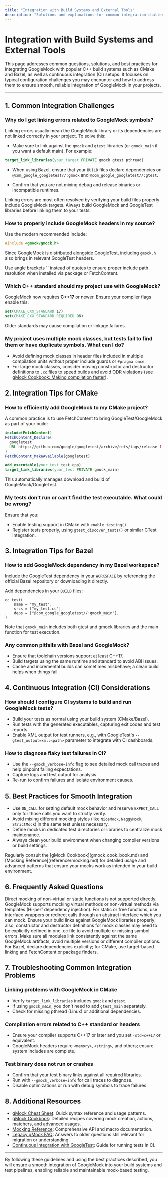 ```yaml
---
title: "Integration with Build Systems and External Tools"
description: "Solutions and explanations for common integration challenges when working with popular build systems (CMake, Bazel) and CI setups. Answers typical configuration questions and recommends best practices for smooth integration."
---
```


# Integration with Build Systems and External Tools

This page addresses common questions, solutions, and best practices for integrating GoogleMock with popular C++ build systems such as CMake and Bazel, as well as continuous integration (CI) setups. It focuses on typical configuration challenges you may encounter and how to address them to ensure smooth, reliable integration of GoogleMock in your projects.

---

## 1. Common Integration Challenges

### Why do I get linking errors related to GoogleMock symbols?

Linking errors usually mean the GoogleMock library or its dependencies are not linked correctly in your project. To solve this:

- Make sure to link against the `gmock` and `gtest` libraries (or `gmock_main` if you want a default main). For example:

```cmake
target_link_libraries(your_target PRIVATE gmock gtest pthread)
```

- When using Bazel, ensure that your `BUILD` files declare dependencies on `@com_google_googletest//:gmock` and `@com_google_googletest//:gtest`. 

- Confirm that you are not mixing debug and release binaries or incompatible runtimes.

<Tip>
Linking errors are most often resolved by verifying your build files properly include GoogleMock targets. Always build GoogleMock and GoogleTest libraries before linking them to your tests.
</Tip>

### How to properly include GoogleMock headers in my source?

Use the modern recommended include:

```cpp
#include <gmock/gmock.h>
```

Since GoogleMock is distributed alongside GoogleTest, including `gmock.h` also brings in relevant GoogleTest headers.

<Tip>
Use angle brackets `<gmock/gmock.h>` instead of quotes to ensure proper include path resolution when installed via package or FetchContent.
</Tip>

### Which C++ standard should my project use with GoogleMock?

GoogleMock now requires **C++17** or newer. Ensure your compiler flags enable this:

```cmake
set(CMAKE_CXX_STANDARD 17)
set(CMAKE_CXX_STANDARD_REQUIRED ON)
```

Older standards may cause compilation or linkage failures.

### My project uses multiple mock classes, but tests fail to find them or have duplicate symbols. What can I do?

- Avoid defining mock classes in header files included in multiple compilation units without proper include guards or `#pragma once`.
- For large mock classes, consider moving constructor and destructor definitions to `.cc` files to speed builds and avoid ODR violations (see [gMock Cookbook: Making compilation faster](gmock_cook_book.md#MakingTheCompilationFaster)).


## 2. Integration Tips for CMake

### How to efficiently add GoogleMock to my CMake project?

A common practice is to use FetchContent to bring GoogleTest/GoogleMock as part of your build:

```cmake
include(FetchContent)
FetchContent_Declare(
  googletest
  URL https://github.com/google/googletest/archive/refs/tags/release-1.13.0.tar.gz
)
FetchContent_MakeAvailable(googletest)

add_executable(your_test test.cpp)
target_link_libraries(your_test PRIVATE gmock_main)
```

This automatically manages download and build of GoogleMock/GoogleTest.

### My tests don't run or can't find the test executable. What could be wrong?

Ensure that you:

- Enable testing support in CMake with `enable_testing()`.
- Register tests properly, using `gtest_discover_tests()` or similar CTest integration.


## 3. Integration Tips for Bazel

### How to add GoogleMock dependency in my Bazel workspace?

Include the GoogleTest dependency in your `WORKSPACE` by referencing the official Bazel repository or downloading it directly.

Add dependencies in your `BUILD` files:

```bazel
cc_test(
    name = "my_test",
    srcs = ["my_test.cc"],
    deps = ["@com_google_googletest//:gmock_main"],
)
```

Note that `gmock_main` includes both gtest and gmock libraries and the main function for test execution.

### Any common pitfalls with Bazel and GoogleMock?

- Ensure that toolchain versions support at least C++17.
- Build targets using the same runtime and standard to avoid ABI issues.
- Cache and incremental builds can sometimes misbehave; a clean build helps when things fail.


## 4. Continuous Integration (CI) Considerations

### How should I configure CI systems to build and run GoogleMock tests?

- Build your tests as normal using your build system (CMake/Bazel).
- Run tests with the generated executables, capturing exit codes and test reports.
- Enable XML output for test runners, e.g., with GoogleTest's `--gtest_output=xml:<path>` parameter to integrate with CI dashboards.

### How to diagnose flaky test failures in CI?

- Use the `--gmock_verbose=info` flag to see detailed mock call traces and help pinpoint failing expectations.
- Capture logs and test output for analysis.
- Re-run to confirm failures and isolate environment causes.


## 5. Best Practices for Smooth Integration

- Use `ON_CALL` for setting default mock behavior and reserve `EXPECT_CALL` only for those calls you want to strictly verify.
- Avoid mixing different mocking styles (like `NiceMock`, `NaggyMock`, `StrictMock`) in the same test unless necessary.
- Define mocks in dedicated test directories or libraries to centralize mock maintenance.
- Always clean your build environment when changing compiler versions or build settings.

<Tip>
Regularly consult the [gMock Cookbook](gmock_cook_book.md) and [Mocking Reference](reference/mocking.md) for detailed usage and advanced patterns that ensure your mocks work as intended in your build environment.
</Tip>

## 6. Frequently Asked Questions

<AccordionGroup title="Integration FAQs">
<Accordion title="Can I use GoogleMock with non-virtual methods or static functions in my build?">
Direct mocking of non-virtual or static functions is not supported directly. GoogleMock supports mocking virtual methods or non-virtual methods via templates (Hi-perf dependency injection). For static or free functions, use interface wrappers or redirect calls through an abstract interface which you can mock.
</Accordion>
<Accordion title="Why do I get unresolved external symbol errors for MOCK_METHOD-generated methods?">
Ensure your build links against GoogleMock libraries properly; also, constructor and destructor definitions for mock classes may need to be explicitly defined in one .cc file to avoid multiple or missing symbol errors.
</Accordion>
<Accordion title="How to manage GoogleMock dependencies in multi-module projects?">
Make sure all modules link consistently against the same GoogleMock artifacts, avoid multiple versions or different compiler options. For Bazel, declare dependencies explicitly; for CMake, use target-based linking and FetchContent or package finders.
</Accordion>
</AccordionGroup>

## 7. Troubleshooting Common Integration Problems

### Linking problems with GoogleMock in CMake

- Verify `target_link_libraries` includes `gmock` and `gtest`.
- If using `gmock_main`, you don't need to add `gtest_main` separately.
- Check for missing pthread (Linux) or additional dependencies.

### Compilation errors related to C++ standard or headers

- Ensure your compiler supports C++17 or later and you set `-std=c++17` or equivalent.
- GoogleMock headers require `<memory>`, `<string>`, and others; ensure system includes are complete.

### Test binary does not run or crashes

- Confirm that your test binary links against all required libraries.
- Run with `--gmock_verbose=info` for call traces to diagnose.
- Disable optimizations or run with debug symbols to trace failures.

## 8. Additional Resources

- [gMock Cheat Sheet](gmock_cheat_sheet.md): Quick syntax reference and usage patterns.
- [gMock Cookbook](gmock_cook_book.md): Detailed recipes covering mock creation, actions, matchers, and advanced usages.
- [Mocking Reference](reference/mocking.md): Comprehensive API and macro documentation.
- [Legacy gMock FAQ](gmock_faq.md): Answers to older questions still relevant for migration or understanding.
- [Continuous Integration with GoogleTest](guides/integration-scenarios/ci-integration.mdx): Guide for running tests in CI.

---

By following these guidelines and using the best practices described, you will ensure a smooth integration of GoogleMock into your build systems and test pipelines, enabling reliable and maintainable mock-based testing.
